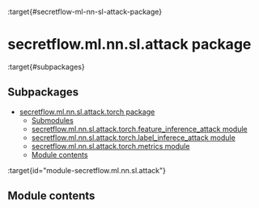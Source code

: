 :target{#secretflow-ml-nn-sl-attack-package}

# secretflow\.ml.nn.sl.attack package

:target{#subpackages}

## Subpackages

<TableOfContents>


  - [secretflow.ml.nn.sl.attack.torch package](secretflow.ml.nn.sl.attack.ml.nn.sl.attack.torch.mdx)
    - [Submodules](secretflow.ml.nn.sl.attack.ml.nn.sl.attack.torch.mdx#submodules)
    - [secretflow.ml.nn.sl.attack.torch.feature\_inference\_attack module](secretflow.ml.nn.sl.attack.ml.nn.sl.attack.torch.mdx#module-secretflow.ml.nn.sl.attack.torch.feature_inference_attack)
    - [secretflow.ml.nn.sl.attack.torch.label\_inferece\_attack module](secretflow.ml.nn.sl.attack.ml.nn.sl.attack.torch.mdx#module-secretflow.ml.nn.sl.attack.torch.label_inferece_attack)
    - [secretflow.ml.nn.sl.attack.torch.metrics module](secretflow.ml.nn.sl.attack.ml.nn.sl.attack.torch.mdx#module-secretflow.ml.nn.sl.attack.torch.metrics)
    - [Module contents](secretflow.ml.nn.sl.attack.ml.nn.sl.attack.torch.mdx#module-secretflow.ml.nn.sl.attack.torch)
</TableOfContents>

:target{id="module-secretflow.ml.nn.sl.attack"}

## Module contents
